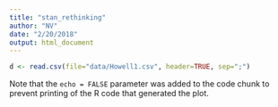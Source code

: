 ```yaml
---
title: "stan_rethinking"
author: "NV"
date: "2/20/2018"
output: html_document
---
```


```r
d <- read.csv(file="data/Howell1.csv", header=TRUE, sep=";")


```



Note that the `echo = FALSE` parameter was added to the code chunk to prevent printing of the R code that generated the plot.
